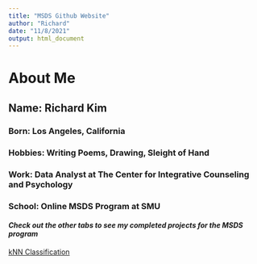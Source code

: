 ```yaml
---
title: "MSDS Github Website"
author: "Richard"
date: "11/8/2021"
output: html_document
---
```


# About Me
## Name: Richard Kim
### Born: Los Angeles, California
### Hobbies: Writing Poems, Drawing, Sleight of Hand
### Work: Data Analyst at The Center for Integrative Counseling and Psychology
### School: Online MSDS Program at SMU

#### *Check out the other tabs to see my completed projects for the MSDS program*

[kNN Classification](https://richkim.shinyapps.io/CreditShiny/)